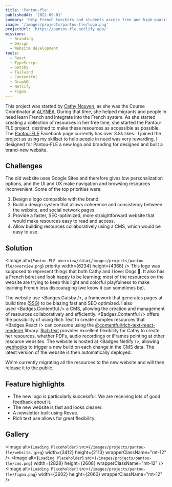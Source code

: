 ```yaml
---
title: 'Pantou-fle'
publishedAt: '2022-09-01'
summary: 'Help French teachers and students access free and high-quality resources to learn French as a foreign language.'
image: '/images/projects/pantou-fle/logo.png'
projectUrl: 'https://pantou-fle.netlify.app/'
missions:
  - Branding
  - Design
  - Website development
tools:
  - React
  - TypeScript
  - Gatsby
  - Tailwind
  - Contentful
  - GraphQL
  - Netlify
  - Figma
---
```


This project was started by [Cathy Nguyen](https://www.linkedin.com/in/cathy-nguyen-014b8ba2/), as she was the Course Coordinator at [ALYNEA](https://alynea.org/). During that time, she helped migrants and people in need learn French and integrate into the French system. As she started creating a collection of resources in her free time, she started the Pantou-FLE project, destined to make these resources as accessible as possible. The [Pantou-FLE](https://www.facebook.com/apprendreAvecPantouFLE) Facebook page currently has over 3.8k likes. 
I joined the project as using my skillset to help people in need was very rewarding. I designed for Pantou-FLE a new logo and branding for designed and built a brand-new website.

## Challenges

The old website uses Google Sites and therefore gives low personalization options, and the UI and UX make navigation and browsing resources inconvenient.
Some of the top priorities were:

1. Design a logo compatible with the brand.
1. Build a design system that allows coherence and consistency between the website, and social network pages
1. Provide a faster, SEO-optimized, more straightforward website that would make resources easy to read and access.
1. Allow building resources collaboratively using a CMS, which would be easy to use.

## Solution

<Image
  alt={`Pantou-FLE overview`}
  src={`/images/projects/pantou-fle/overview.png`}
  priority
  width={6234}
  height={4368}
/>
This logo was supposed to represent things that both Cathy and I love: Dogs 🐶. It
also has a French béret and look happy to be learning; most of the resources on the
website are trying to keep this light and colorful playfulness to make learning French
less discouraging (we know it can sometimes be).

The website use <Badges.Gatsby />, a framework that generates pages at build time ([SSG](https://www.gatsbyjs.com/docs/glossary/static-site-generator/)) to be blazing fast and SEO optimized. I also used <Badges.Contentful /> a CMS, allowing the creation and management of resources collaboratively and efficiently. <Badges.Contentful /> offers the possibility of using Rich Text to create complex resources that <Badges.React /> can consume using the [@contentful/rich-text-react-renderer](https://github.com/contentful/rich-text) library. [Rich text](https://github.com/contentful/rich-text) provides excellent flexibility for Cathy to create her resources, whether PDFs, audio recordings or iFrames pointing at other resource websites. The website is hosted at <Badges.Netlify />, allowing [webhooks](https://hookdeck.com/webhooks/guides/what-are-webhooks-how-they-work#what-is-a-webhook) to trigger a new build on each change in the CMS data. The latest version of the website is then automatically deployed.

We're currently migrating all the resources to the new website and will then release it to the public.

## Feature highlights

- The new logo is particularly successful. We are receiving lots of good feedback about it.
- The new website is fast and looks cleaner.
- A newsletter built using Revue.
- Rich text use allows for great flexibility.

## Gallery

<Image
  alt={`Loading Placeholder`}
  src={`/images/projects/pantou-fle/website.jpeg`}
  width={3412}
  height={2113}
  wrapperClassName="mt-12"
/>
<Image
  alt={`Loading Placeholder`}
  src={`/images/projects/pantou-fle/cms.png`}
  width={2828}
  height={2608}
  wrapperClassName="mt-12"
/>
<Image
  alt={`Loading Placeholder`}
  src={`/images/projects/pantou-fle/figma.png`}
  width={3602}
  height={2060}
  wrapperClassName="mt-12"
/>
